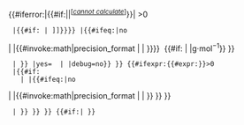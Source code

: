 {{#iferror:{{{value|}}}|{{#if:{{{fixed|}}}|{{{fixed|}}}|<sup class="noprint Inline-Template" style="white-space:nowrap;">&#91;<i>[[Wikipedia:WikiProject Chemicals/Molar mass#Cannot calculate molar mass|<span title="Cannot calculate molar mass from chemical formula (atom counts not all numeric)">cannot calculate</span>]]</i>&#93;</sup>}}{{main other|[[Category:Articles with erroneous molar mass calculations]]}}|
{{yesno |{{{sortable|no}}}<!--
-->|no=<!--
-->{{#ifexpr:{{#expr:{{formatnum:{{{value|0}}}|R}}}}>0
  |{{#if:{{{fixed|}}} |{{{fixed|}}}<!--
       and categorize for maintenance because two values are entered:
    -->{{main other|{{#if:{{{catname|}}}<!--
       -->|[[{{#invoke:String|replace|source=Category:{{{catname|}}}<!--
       -->|pattern=^Category%:[Cc]ategory%:|replace=Category:|plain=false}}]]}}}}<!--

-->|{{#ifeq:{{{round|x}}}|no
|{{{value|0}}}
|{{#invoke:math|precision_format |{{{value|0}}} |{{{round|2}}} }}}}<!--
-->&nbsp;{{#if:{{{unit|}}} |{{{unit|}}} |g·mol<sup>−1</sup>}}
}}
  |{{{fixed|}}} }}<!--

-->|yes=<!--
  -->{{ntsh|1={{#if:{{{fixed|}}} |{{#invoke:String|match|s={{{fixed|}}} |pattern=^[%d%.%-%−]+ |plain=false |nomatch={{{fixed|0}}} }} |{{{value|0}}}<!--
 -->|debug=no}} }}<!-- in a sandbox, set debug=yes to show the hidden sortkey number.
-->{{#ifexpr:{{#expr:{{formatnum:{{{value|0}}}|R}}}}>0
  |{{#if:{{{fixed|}}}
    |{{{fixed|}}}<!--
 -->|{{#ifeq:{{{round|x}}}|no
|{{{value|0}}}
|{{#invoke:math|precision_format |{{{value|0}}} |{{{round|2}}} }}
}} }}
  |{{{fixed|}}}<!--
-->}} }} }}<!--

 suffixes, will always show:
-->{{{ref|}}}{{#if:{{{comment|}}}|&#x20;{{{comment|}}}}}<!--
--><noinclude>
{{documentation|1=Template:Chem molar mass/doc}}

</noinclude>